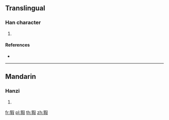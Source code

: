==Translingual==

===Han character===
{{Han char|rn=94|rad=犬|as=09|sn=12|four=47247|canj=KHRSE}}

# {{defn|Han|sort=犬09}}

====References====
* {{Han ref|kx=0715.150|dkj=20551|dj=1127.110|hdz=21360.060|uh=7333|ud=29491|bh=DA72|bd=55922}}

----

==Mandarin==

===Hanzi===
{{cmn-hanzi|pin=[[jiā]] ([[jia1]]), [[yáo]] ([[yao2]])|wg=chia<sup>1</sup>, yao<sup>2</sup>}}

# {{defn|lang=cmn|sort=犬09}}

[[fr:猳]]
[[pl:猳]]
[[th:猳]]
[[zh:猳]]